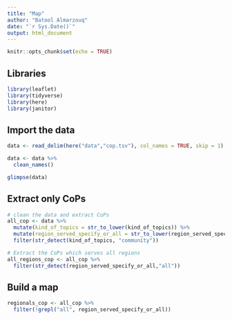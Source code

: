 ```yaml
---
title: "Map"
author: "Batool Almarzouq"
date: "`r Sys.Date()`"
output: html_document
---
```


```r
knitr::opts_chunk$set(echo = TRUE)
```

## Libraries

```r
library(leaflet)
library(tidyverse)
library(here)
library(janitor)
```

## Import the data

```r
data <- read_delim(here("data","cop.tsv"), col_names = TRUE, skip = 1) 

data <- data %>% 
  clean_names()

glimpse(data)
```

## Extract only CoPs

```r
# clean the data and extract CoPs
all_cop <- data %>% 
  mutate(kind_of_topics = str_to_lower(kind_of_topics)) %>% 
  mutate(region_served_specify_or_all = str_to_lower(region_served_specify_or_all)) %>% 
  filter(str_detect(kind_of_topics, "community"))

# Extract the CoPs which serves all regions
all_regions_cop <- all_cop %>% 
  filter(str_detect(region_served_specify_or_all,"all"))
```

## Build a map

```r

regionals_cop <- all_cop %>% 
  filter(!grepl("all", region_served_specify_or_all))

```



